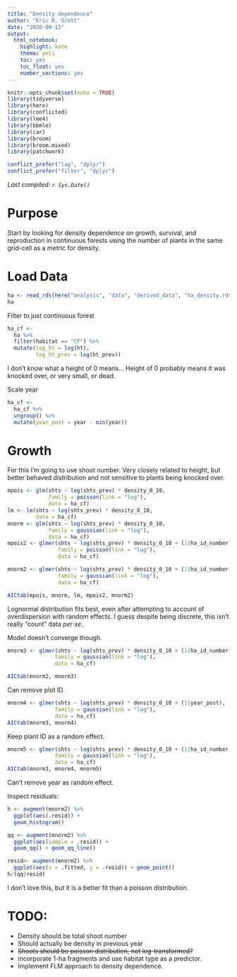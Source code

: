 ```yaml
---
title: "Density dependence"
author: "Eric R. Scott"
date: "2020-09-13"
output: 
  html_notebook: 
    highlight: kate
    theme: yeti
    toc: yes
    toc_float: yes
    number_sections: yes
---
```


```r
knitr::opts_chunk$set(echo = TRUE)
library(tidyverse)
library(here)
library(conflicted)
library(lme4)
library(bbmle)
library(car)
library(broom)
library(broom.mixed)
library(patchwork)

conflict_prefer("lag", "dplyr")
conflict_prefer("filter", "dplyr")
```

*Last compiled: `r Sys.Date()`*

# Purpose

Start by looking for density dependence on growth, survival, and reproduction in continuous forests using the number of plants in the same grid-cell as a metric for density.

# Load Data

```r
ha <- read_rds(here("analysis", "data", "derived_data", "ha_density.rds"))
ha
```

Filter to just continuous forest

```r
ha_cf <- 
  ha %>% 
  filter(habitat == "CF") %>% 
  mutate(log_ht = log(ht),
         log_ht_prev = log(ht_prev))
```

I don't know what a height of 0 means...
Height of 0 probably means it was knocked over, or very small, or dead.

Scale year

```r
ha_cf <- 
  ha_cf %>% 
  ungroup() %>% 
  mutate(year_post = year - min(year))
```


# Growth

For this I'm going to use shoot number. Very closely related to height, but better behaved distribution and not sensitive to plants being knocked over.

```r
mpois <- glm(shts ~ log(shts_prev) * density_0_10,
             family = poisson(link = "log"),
             data = ha_cf)
lm <- lm(shts ~ log(shts_prev) * density_0_10,
         data = ha_cf)
mnorm <- glm(shts ~ log(shts_prev) * density_0_10,
             family = gaussian(link = "log"),
             data = ha_cf)
mpois2 <- glmer(shts ~ log(shts_prev) * density_0_10 + (1|ha_id_number) + (1|year_post) + (1|plot),
                family = poisson(link = "log"),
                data = ha_cf)

mnorm2 <- glmer(shts ~ log(shts_prev) * density_0_10 + (1|ha_id_number) + (1|year_post) + (1|plot),
                family = gaussian(link = "log"),
                data = ha_cf)

AICtab(mpois, mnorm, lm, mpois2, mnorm2)
```

Lognormal distribution fits best, even after attempting to account of overdispersion with random effects.  I guess despite being discrete, this isn't really "count" data *per se*.

Model doesn't converge though.


```r
mnorm3 <- glmer(shts ~ log(shts_prev) * density_0_10 + (1|ha_id_number) + (1|year_post),
               family = gaussian(link = "log"),
               data = ha_cf)

AICtab(mnorm2, mnorm3)
```

Can remove plot ID.

```r
mnorm4 <- glmer(shts ~ log(shts_prev) * density_0_10 + (1|year_post),
               family = gaussian(link = "log"),
               data = ha_cf)
AICtab(mnorm3, mnorm4)
```

Keep plant ID as a random effect.

```r
mnorm5 <- glmer(shts ~ log(shts_prev) * density_0_10 + (1|ha_id_number),
               family = gaussian(link = "log"),
               data = ha_cf)
AICtab(mnorm3, mnorm4, mnorm5)
```

Can't remove year as random effect.  

Inspect residuals:

```r
h <- augment(mnorm2) %>% 
  ggplot(aes(.resid)) +
  geom_histogram() 

qq <- augment(mnorm2) %>% 
  ggplot(aes(sample = .resid)) +
  geom_qq() + geom_qq_line() 

resid<- augment(mnorm2) %>% 
  ggplot(aes(x = .fitted, y = .resid)) + geom_point() 
h/(qq|resid)
```
I don't love this, but it is a better fit than a poisson distribution.



# TODO: 

- Density should be total shoot number
- Should actually be density in previous year
- ~~Shoots should be poisson distribution, not log-transformed?~~
- incorporate 1-ha fragments and use habitat type as a predictor.
- Implement FLM approach to density dependence.
